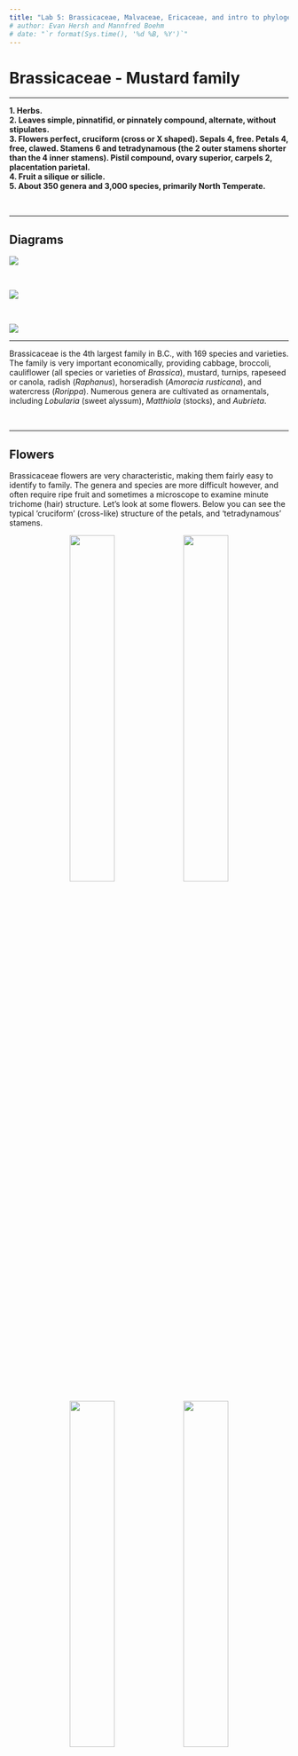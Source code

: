 ```yaml
---
title: "Lab 5: Brassicaceae, Malvaceae, Ericaceae, and intro to phylogenetics"
# author: Evan Hersh and Mannfred Boehm
# date: "`r format(Sys.time(), '%d %B, %Y')`"
---
```


# Brassicaceae - Mustard family

---

**1.  Herbs.**  
**2.	Leaves simple, pinnatifid, or pinnately compound, alternate, without stipulates.**  
**3.	Flowers perfect, cruciform (cross or X shaped).  Sepals 4, free.  Petals 4, free, clawed.  Stamens 6 and tetradynamous (the 2 outer stamens shorter than the 4 inner stamens).  Pistil compound, ovary superior, carpels 2, placentation parietal.**  
**4.  Fruit a silique or silicle.**  
**5.  About 350 genera and 3,000 species, primarily North Temperate.**  

&nbsp;

---

## Diagrams

![](media/diagram_Brassicaceae1.png)

&nbsp;

![](media/diagram_Brassicaceae2.png)

</br>

![](media/diagram_Brassicaceae3.png)

---

Brassicaceae is the 4th largest family in B.C., with 169 species and varieties.  The family is very important economically, providing cabbage, broccoli, cauliflower (all species or varieties of *Brassica*), mustard, turnips, rapeseed or canola, radish (*Raphanus*), horseradish (*Amoracia rusticana*), and watercress (*Rorippa*).  Numerous genera are cultivated as ornamentals, including *Lobularia* (sweet alyssum), *Matthiola* (stocks), and *Aubrieta*.

&nbsp;

---

## Flowers

Brassicaceae flowers are very characteristic, making them fairly easy to identify to family. The genera and species are more difficult however, and often require ripe fruit and sometimes a microscope to examine minute trichome (hair) structure. Let's look at some flowers. Below you can see the typical 'cruciform' (cross-like) structure of the petals, and 'tetradynamous' stamens.

<p align="center">
![](./media/Brassicaceae_1.jpeg){width=40%} ![](./media/Brassicaceae_2.jpeg){width=40%}
![](./media/Brassicaceae_3.jpeg){width=40%} ![](./media/Brassicaceae_4.jpeg){width=40%}
</p>

&nbsp;

The petals typically have a narrow "claw" at the base, with the "blade" bending outwards at the throat of the corolla. 

<p align="center">
![](./media/Brassicaceae_5.jpeg){width=40%} ![](./media/Brassicaceae_6.jpeg){width=40%}
</p>

&nbsp;

Petals tend to be white, yellow, or pink/purple in the Brassicaceae. Keep in mind these colours, along with 4-petals arranged in a cross-shape and tetradynamous stamens, to help yourself identify this family confidently. 

<p align="center">
![](./media/Brassicaceae_20.jpeg){width=40%}
![](./media/Brassicaceae_21.jpeg){width=40%}
</p>

---

## Fruit

As mentioned above, much of the Brassicaceae key is concerned with fruits. The family has two unique fruit types, siliques and silicles. Siliques are more the twice as long as they are wide (appearing long and narrow), while silicles are less than two times as long as wide (appearing short and wide in comparison). Can you identify which is which from the photos below?

<p align="center">
![](./media/Brassicaceae_7.jpeg){width=40%} ![](./media/Brassicaceae_8.jpeg){width=40%}
![](./media/Brassicaceae_9.jpeg){width=40%} ![](./media/Brassicaceae_10.jpeg){width=40%}
</p>

&nbsp;

Siliques and silicles are dehiscent fruit from a 2-carpellate, 2-loculed ovary. The two carpels (or valves) split away from a central structure called a "replum", which is a thin, often papery/translucent plane that sits in between the two valves like a wall. These fruit are typically flattened in two different ways: if the fruit is flattened parallel to the replum (so that the replum is rather wide) we refer to that as "compressed", and if the fruit is flattened perpendicular to the replum (so that the replum is quite thin) we call that "obcompressed". See if you can identify the two valves, replum, and the type of compression in the fruit below. 

<!-- (hint: it is also possible that the fruit are not flattened in either direction, which would be described as "terete", or cylindrical in cross-section...) -->

<p align="center">
![](./media/Brassicaceae_11.jpeg){width=40%} 
![](./media/Brassicaceae_12.jpeg){width=40%}
![](./media/Brassicaceae_13.jpeg){width=40%} ![](./media/Brassicaceae_14.jpeg){width=40%}
![](./media/Brassicaceae_15.jpeg){width=40%} ![](./media/Brassicaceae_16.jpeg){width=40%}
</p>

&nbsp;

---

## Leaves

Brassicaceae leaves can be simple or compound, and are arranged alternatively and without stipules. Many leaves are "pinnatifid", which are pinnately divided or lobed but not all the way to the midrib of the leaf (do you see how this is different from compound leaves?). 

<p align="center">
![](./media/Brassicaceae_17.jpeg){width=80%} 
</p>

&nbsp;

A variation on pinnatifid is lyrate, which is similar except the leaves have a large/rounded terminal lobe with the lobes getting smaller towards the base of the leaf. Here is an example from *Arabidopsis lyrata*.

<p align="center">
![](./media/Brassicaceae_22.png){width=80%} 
</p>

</br>

Another important characteristic for identification is trichomes, which can be quite complex and varied in the Brassicaceae. A stunning example of intricate trichome morphology is displayed in the genus *Draba* (Evan's personal favorite genus!!!), a hyper-diverse group that are typically only found in alpine areas. *Draba* (amongst many other members of Brassicaceae) have particular trichome patterns that can be useful (and sometimes necessary) to identify individual species. Can you identify different types of trichomes in the two *Draba* species below? Make sure you zoom in!

<p align="center">
![](./media/Brassicaceae_18.jpeg){width=40%}
![](./media/Brassicaceae_19.jpeg){width=40%}
</p>

&nbsp;



---

## KNOWLEDGE CHECK 5.1

Draw a representative Brassicaceae plant (feel free to use your imagination), and make sure to include the following:

- Flowers with typical Brassicaceous features.
- A fully developed fruit. Indicate whether it is a silicle or a silique. Include a section to see the parts inside.
- Pinnatifid or Lyrate leaves
- Trichomes - pick a type from the diagrams and make sure to label properly.
- Make sure to label your drawing with the following terms (if present): sepals, petals, claw and blade, stamens, pistil (label all parts), silicle or silique, valves and replum. 

---

# Malvaceae - Mallow family

---

**1.	Mostly herbs, some shrubs or small trees, usually with stellate hairs.**  
**2.	Leaves simple, petiolate, alternate, palmately veined and often palmately lobed, 	with stipules.**  
**3.	Flowers perfect or rarely unisexual, usually radially symmetrical.  Sepals 5, 	usually fused below, sometimes with calyx-like involucral bracts below the true 	calyx.  Petals 5, separate, short clawed, attached to staminal tube just above 	receptacle.  Stamens numerous, monadelphous, filaments connate into a tube 	around the ovary and style.  Pistil compound, ovary superior, carpels 2-many, 	placentation axile.**  
**4.	Fruit usually a capsule or schizocarp, separating into mericarps.**  
**5.	About 100 genera and 2000 species, widespread but mostly tropical, often in dry 	areas.**  

## Diagrams

![](media/diagram_Malvaceae1.png)

&nbsp;

![](media/diagram_Malvaceae2.png)

&nbsp;

![](media/diagram_Malvaceae3.png)

---

Malvaceae is easily recognized by the filaments connate into a tube around the ovary, and the alternate, palmately-veined leaves with stellate or scaly pubescence.  It is a small family in B.C. with 10 taxa, half of them introduced weeds.  Several genera are grown as ornamentals, including *Althea*, hollycock, *Hibiscus*, *Sidalcea*, and *Lavatera*.  Cotton (*Gossypium*) is the most important crop in the family; unripe fruits of okra, *Abelmoschus esculentus*, are used as a vegetable and the fleshy red calyxes of *Hibiscus sabdariffa* (roselle or Jamaica flower) are used for herbal teas, cold drinks, and jelly.

&nbsp;

---

## Flowers

Those familiar with *Hibiscus* flowers should have a pretty good search image in mind for this family. The flowers tend to be large and conspicuous, 5 showy petals, and numerous stamens and styles fused into a prominent central tube rising out of the center. Here are some examples:

<p align="center">
![](./media/Malvaceae_1.jpeg){width=40%}
![](./media/Malvaceae_2.jpeg){width=40%}
</p>

&nbsp;

Here you can see a longitudinal section of the flower:

<p align="center">
![](./media/Malvaceae_3.jpeg){width=80%}
</p>

</br>

And close-ups of the staminal tube with styles emerging through the center:

<p align="center">
![](./media/Malvaceae_4.jpeg){width=40%}
![](./media/Malvaceae_5.jpeg){width=40%}
![](./media/Malvaceae_6.jpeg){width=40%}
![](./media/Malvaceae_7.jpeg){width=40%}
</p>

&nbsp;

Malvaceae flowers tend to have 5 sepals, and many appear to have two sets of sepals. In actuality, the lower ones are a set of calyx-like bracts. 

<p align="center">
![](./media/Malvaceae_8.jpeg){width=80%}
</p>

---

## Leaves

Malvaceae species often have leaves with palmate lobes and venation. Many species also have dense pubescence all over the leaves, stems, and calyxes, often comprised of "stellate" trichomes. 

<p align="center">
![](./media/Malvaceae_9.jpeg){width=40%}
![](./media/Malvaceae_10.jpeg){width=40%}
![](./media/Malvaceae_11.jpeg){width=40%}
![](./media/Malvaceae_12.jpeg){width=40%}
</p>

&nbsp;

---

## Fruit

Malvaceae species either have capsules (in the case of cotton) or "schizocarps" as their fruit type. A schizocarp is a cool looking fruit that somewhat resembles a [bundt cake](https://www.google.com/search?q=bundt+cake&safe=off&client=safari&rls=en&sxsrf=ALeKk00iVqmWeDYha5X2g7WETJ6cTLqxzA:1602280390497&source=lnms&tbm=isch&sa=X&ved=2ahUKEwjo8YXMv6jsAhWXvp4KHfKxD54Q_AUoAXoECDYQAw&biw=1881&bih=994) in appearance. It splits into several segments called "mericarps", each representing a single, indehiscent carpel with one seed inside. Once the schizocarp is mature, the mericarps harden and fall out individually.

<p align="center">
![](./media/Malvaceae_13.jpeg){width=40%}
![](./media/Malvaceae_14.jpeg){width=40%}
![](./media/Malvaceae_15.jpeg){width=40%}
![](./media/Malvaceae_16.jpeg){width=40%}
</p>

&nbsp;

---

## KNOWLEDGE CHECK 5.2

Draw a Malvaceae plant (feel free to use your imagination), and make sure to include the following:

- Representative flower complete with calyx-like bracts and stamen tube.
- Palmately lobed leaves with trichomes.
- A fully developed schizocarp.
- Make sure to include the following labels: petals, sepals, bracts, stamens, styles, leaf, trichomes, schizocarp, mericarp.

---

# Ericaceae - Heath family

---

**1.	Mostly shrubs or autotrophic or saprophytic herbs which are sometimes separated into two other families, the Monotropaceae and Pyrolaceae.**  
**2.	Leaves simple, alternate, often leathery and evergreen, without stipules.**  
**3.	Flowers perfect, usually actinomorphic.  Sepals usually 4 or 5.  Petals usually 4 or 5, usually fused.  Stamens usually 4, 5, 8 or 10, free from corolla, anthers usually with poricidal dehiscence.  Pistil compound, ovary superior or inferior, carpels usually 4-12, placentation axile.**  
**4. 	Fruit a capsule, berry, or berrylike drupe.**  
**5.	About 75 genera and 2,000 species, primarily in cold temperate regions and at high elevations on tropical mountains, often growing in acid soils or bogs.**  

---

## Diagrams

![](media/diagram_Ericaceae1.png)

</br>

![](media/diagram_Ericaceae2.png)

</br>

![](media/diagram_Ericaceae3.png)

---

Members of the Ericaceae are common shrubs in B.C.  Familiar genera include *Arbutus*, *Arctostaphylos* (kinnikinnick), *Gaultheria* (salal, wintergreen), *Kalmia* (swamp laurel), *Ledum* (now *Rhododendron*, Labrador tea), *Rhododendron*, and *Vaccinium* (blueberries, cranberries, and huckleberries).  Many genera are cultivated as ornamentals.

The Ericaceae traditionally consists of 4 subfamilies which are sometimes but incorrectly considered separate families.

Ericoideae -  Photosynthetic shrubs, ovary superior, petals usually fused, sometimes free, anthers usually with pores, sometimes slits, pollen shed in tetrads.  (Erica, Rhododendron, Gaultheria).  
Vaccinioideae  -  Photosynthetic shrubs, ovary inferior, petals fused, anthers with pores, pollen shed in tetrads (Vaccinium).  
Pyroloideae - Photosynthetic or saprophytic herbs, ovary superior, petals free or slightly fused, anthers with pores, pollen shed in tetrads (Pyrola).  
Monotropoideae - Saprophytic herbs, ovary superior, petals fused or free, anthers with slits, pollen grains shed individually (Monotropa, Allotropa).  

Recent cladistic analyses of DNA sequences have resulted in Empetraceae and Epacridaceae being added to Ericaceae.  *Empetrum* (crowberry) occurs in B.C. and is basically a wind pollinated Ericaceae with reduced flowers.  Epacridaceae were primarily Australian, and no one could tell them from Ericaceae anyway.

&nbsp;

---

## Flowers

Ericaceae flowers are characterized as "urceolate" or urn-shaped. The corollas are sympetalous (peak at the top to count the number of corolla lobes), and flowers can have superior or inferior ovaries. 

<p align="center">
![](./media/Ericaceae_1.jpeg){width=40%}
![](./media/Ericaceae_2.jpeg){width=40%}
![](./media/Ericaceae_3.jpeg){width=40%}
![](./media/Ericaceae_4.jpeg){width=40%}
</p>

&nbsp;

Ericaceae species have very cool stamens that are adapted to buzz pollination. The stamens have expanded filaments with conspicuous awns that release pollen via "poricidal" dehiscence. When bumblebees visit the flower and climb inside the corolla, the buzzing from their wings vibrates the awns (which act like little tuning forks), causing pollen to be released from the pores on top. Pretty cool! Can you identify the filaments, pores, and awns in the pictures below?

<p align="center">
![](./media/Ericaceae_5.jpeg){width=40%}
![](./media/Ericaceae_6.jpeg){width=40%}
![](./media/Ericaceae_7.jpeg){width=40%}
![](./media/Ericaceae_8.jpeg){width=40%}
</p>

&nbsp;

---

## Fruit

Ericaceae often have berries or berry-like capsules as their fruit type. 

<p align="center">
![](./media/Ericaceae_9.jpeg){width=40%}
![](./media/Ericaceae_10.jpeg){width=40%}
![](./media/Ericaceae_11.jpeg){width=40%}
![](./media/Ericaceae_12.jpeg){width=40%}
</p>

&nbsp;

Most are familiar with blueberries (*Vaccinium* sp.), which produce berries from an inferior ovary. What indicates that blueberries develop from inferior ovaries?

<p align="center">
![](./media/Ericaceae_14.jpeg){width=40%}
![](./media/Ericaceae_15.jpeg){width=40%}
</p>

&nbsp;

If you look closely at a salal "berry", you'll see that it actually has a capsule enclosed within a fleshy, juicy calyx. Would this be considered a superior or inferior ovary?

<p align="center">
![](./media/Ericaceae_13.jpeg){width=80%}
</p>

<p align="center">
![](https://media.giphy.com/media/jQJcOUKWMasNexcR0n/giphy.gif)
</p>

&nbsp;

---

## Leaves

Members of the Ericaceae tend to have simple, evergreen, leathery leaves without stipules. These features may help you differentiate this family from Rosaceae, which may appear similar at times (e.g., comparing a Rosaceous plant with pomes vs an Ericaceous plant with berries...).

<p align="center">
![](./media/Ericaceae_16.jpeg){width=40%}![](./media/Ericaceae_17.jpeg){width=40%}
![](./media/Ericaceae_18.jpeg){width=40%}![](./media/Ericaceae_19.jpeg){width=40%}
</p>

</br>

---

## KNOWLEDGE CHECK 5.3

Draw a typical member of the Ericaceae (feel free to use your imagination), and include the following:

- An Ericaceous flower with urceolate corolla and characteristic stamens.
- Simple, evergreen leaves.
- Include a drawing of a mature fruit. Make sure to label the type, and whether it originated from a superior or inferior ovary.
- Make sure to include the following labels: calyx, corolla, stamens (label all parts), pistil (label position and all parts, fruit (label the type), leaves. 

---

# Introduction to phylogenetics

&nbsp;
&nbsp;

## Motivation

Phylogenetics is one of the most important and controversial fields within plant taxonomy. The ability to sequence and compare plant DNA has split, grouped, and uncovered taxa in ways never expected. In modern plant taxonomy, phylogenetic relationships are a key piece of evidence to consider when delimiting species. In this lab, we'll be downloading and aligning DNA sequences from the species you found in your iNaturalist project! Using these sequences, we'll construct a phylogenetic tree and consider whether the species relationships support what you have learned about the taxonomic organization (e.g. grouping by family) of these taxa. 

Specifically, you will be downloading sequences from the *rbcL* gene region, a region of the genome that is commonly used for plant **DNA barcoding**. DNA barcodes are universally recoverable chunks of DNA that are used for the identification of taxa at the species level. These regions of the genome vary between species, but are conserved enough (not evolving rapidly) within species that they can be confidently used for species identification. DNA barcoding has become an extremely useful tool for researchers, allowing species identification from all types of tissue (i.e., stems, leaves, fruit, seeds, even old/damaged herbarium specimens!), the identification of cryptic (very morphologically similar) species, and even the discovery of new species! In addition, genetic variation of barcoded regions can be compared between species to give a cursory overview of their phylogenetic relationships - this is what you'll be using *rbcL* for today! 

If you are interested in learning more about DNA barcoding, read [this paper](https://onlinelibrary.wiley.com/doi/10.1111/jse.12254) by John Kress (2017) to get a recent overview of the past and future applications of plant DNA barcodes.

</br>

---

## Outcomes

By the end of this tutorial you will have: 

1. Experience using Genbank, MUSCLE, and NCBI tree viewer.

2. Familiarity with Genbank and the types of data that can be obtained, 

3. The tools and knowledge needed to create your own phylogenetic tree to be included in the written component of Project 1 (iNaturalist).

---

## Activity 1: Search Genbank for sequence data

After you have identified your 10 iNaturalist species, [navigate to the GenBank website](https://www.ncbi.nlm.nih.gov/genbank/). From the drop-down menu next to the search bar, make sure that the database selected is *Nucleotide*. Type in the scientific name of your first plant, followed by the name of the barcode. For demonstration purposes we'll use five species (two of which are from the same family, the other three from different families), and the *rbcL* barcode. Here's what our first search looks like:

![](media/lab5_genbank1.png) 

</br>

The search will return list of sequence submissions from various authors and projects that have barcoded that species. When possible, use sequences that were generated from the same project &mdash; you can check by clicking on an entry and looking at the AUTHORS and TITLE entries. If you can't find sequences from the same project, try to find entries that are of similar length (e.g., 500-600 bp). 

<!-- For our *Antennaria* sequences, we'll be using rbcL sequences generated by [Fenneman and Graham (2016)](https://open.library.ubc.ca/cIRcle/collections/ubctheses/24/items/1.0340546) as part of their contribution to barcode over 5000 vascular plants [representing the flora of Canada](https://bsapubs.onlinelibrary.wiley.com/doi/full/10.3732/apps.1700079).  -->

After entering your search query, click on the 'FASTA' option under any entry to see the DNA sequence:

![](media/lab5_genbank2.png)

</br>

To save the sequence, we'll copy sequence string, as well as the header information (everything in the box above). Paste the FASTA entry into a text editor. Repeat this procedure for the remaining taxa, pasting the FASTA entries into your text document, with each entry separated by a blank line. Then, simplify the headers by writing the scientific name with the genus,species, and family separated by underscores "_". Make sure to keep the ">" symbol at the beginning.

![](media/lab5_genbank3.png)

Once you've done this for your 10 iNaturalist species, you will **add one more** *rbcL* sequence from *Selaginella kraussiana* (Selaginellaceae). This is a species of clubmoss (some of you may recognize it from BIOL 210), which is an early-diverging seedless vascular plant that will serve as your **outgroup**. In phylogenetics, [outgroups](https://en.wikipedia.org/wiki/Outgroup_(cladistics)) are taxa that are more distantly related to your focal taxa (or "ingroup"), and will help provide a point of comparison for the relationships between your iNaturalist species.

&nbsp;

## Activity 2: Multiple Sequence Alignment

In order to compare the similarities of our sequences, we need to first align them. This ensures that any differences between samples are not caused simply by different reading frames. While we *could* align our sequences by eye, we'll use the MUSCLE algorithm which is much faster and reproducible. [Navigate to the MUSCLE webpage](https://www.ebi.ac.uk/Tools/msa/muscle/), and paste all of your sequences into the first box:

![](media/lab5_muscle1.png)

</br>

After pasting your sequences, scroll down and click "Submit". The results page will show you the optimal alignment of your *rbcL* sequences. To see the associated phylogram, click on "Phylogenetic Tree" tab. Copy the text under "Tree Data" to use for Activity 3.

![](media/lab5_muscle2.png)

</br>

## Activity 3: Making a custom phylogenetic tree

Now that you've aligned your sequences and generated a phylogenetic tree, we can visualize it in the [NCBI Tree Viewer?](https://www.ncbi.nlm.nih.gov/projects/treeview/). Click on the "Upload your data" button, select "Text" from the left-side panel, and paste in your tree data from the previous activity. Click upload and it will generate your tree!

![](media/lab5_tree1.png)

![](media/lab5_tree2.png)

</br>

You've now made your very own phylogenetic tree! You can click the "Tool" drop-down menu at the top right to play with the options a little bit, for example you can change the layout from the "Radial" default to another of your choosing. You now have the possibility to export your tree to a variety of formats that can be used in more advanced phylogenetics programs, or export it as a .pdf. Unfortunately, the pdf export option does not work very well (text is huge and cut off, and the scale bar does not appear accurate either). The simplest option is to take a screenshot of your tree in the browser, and make sure to include the scalebar as well.

![](media/lab5_tree3.png)

---

## KNOWLEDGE CHECK 5.4

Follow the above instructions to create a phylogenetic tree of your iNaturalist observations. Here are some tips:

* Make sure to include all 10 of your iNaturalist observations as well as *Selaginella kraussiana* as an outgroup. 
  * Ensure that the species in your tree match up with the identifications on your iNaturalist observations. Don't worry, if your identification is wrong for your iNaturalist component, you won't be docked twice for it also being wrong in your tree ;-)
  * Most plant species should have an *rbcL* sequence on GenBank, but if there isn't one for one of your plants you can try to find another species from the same genus. If there are no sequences from any other member of the genus, then you can leave it out of your tree. In either case (you included a different species from the same genus or could not include one in your tree), **you must make a note of it in your report and discuss why it might be missing from GenBank**.
* Make sure to include the scalebar. This is an important component of any phylogenetic tree (or map for that matter) and needs to be included.
* Make sure that none of your species/family names are cut off (you can see "Selaginellaceae" is cut off in the above example). If they are cut off, try re-making your tree without the family name and insert it manually using an external program (Preview, Paint, or Powerpoint are good options for this). 

